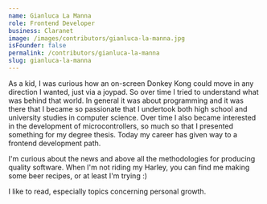 ```yaml
---
name: Gianluca La Manna
role: Frontend Developer
business: Claranet
image: /images/contributors/gianluca-la-manna.jpg
isFounder: false
permalink: /contributors/gianluca-la-manna
slug: gianluca-la-manna
---
```

As a kid, I was curious how an on-screen Donkey Kong could move in any direction I wanted, just via a joypad. So over time I tried to understand what was behind that world. In general it was about programming and it was there that I became so passionate that I undertook both high school and university studies in computer science. Over time I also became interested in the development of microcontrollers, so much so that I presented something for my degree thesis. Today my career has given way to a frontend development path.

I'm curious about the news and above all the methodologies for producing quality software.
When I'm not riding my Harley, you can find me making some beer recipes, or at least I'm trying :)

I like to read, especially topics concerning personal growth.

